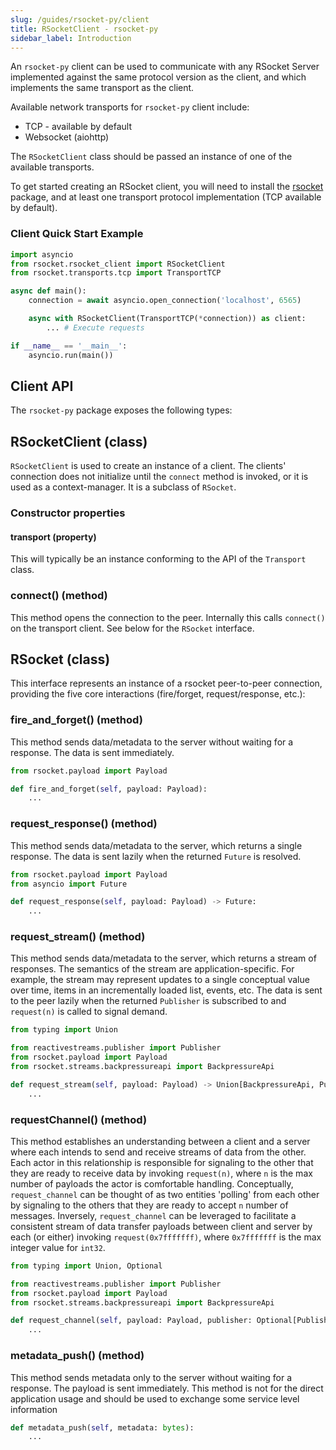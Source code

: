 ```yaml
---
slug: /guides/rsocket-py/client
title: RSocketClient - rsocket-py
sidebar_label: Introduction
---
```


An `rsocket-py` client can be used to communicate with any RSocket Server implemented against the same protocol version as the client,
and which implements the same transport as the client.

Available network transports for `rsocket-py` client include:

- TCP - available by default
- Websocket (aiohttp)

The `RSocketClient` class should be passed an instance of one of the available transports.

To get started creating an RSocket client, you will need to install the [rsocket](https://pypi.org/project/rsocket/) package,
and at least one transport protocol implementation (TCP available by default).

### Client Quick Start Example

```py
import asyncio
from rsocket.rsocket_client import RSocketClient
from rsocket.transports.tcp import TransportTCP

async def main():
    connection = await asyncio.open_connection('localhost', 6565)

    async with RSocketClient(TransportTCP(*connection)) as client:
        ... # Execute requests

if __name__ == '__main__':
    asyncio.run(main())
```

## Client API

The `rsocket-py` package exposes the following types:

## RSocketClient (class)

`RSocketClient` is used to create an instance of a client. The clients' connection does not initialize until
the `connect` method is invoked, or it is used as a context-manager. It is a subclass of `RSocket`.

### Constructor properties

#### transport (property)

This will typically be an instance conforming to the API of the `Transport` class.

### connect() (method)

This method opens the connection to the peer. Internally this calls `connect()` on the
transport client. See below for the `RSocket` interface.

## RSocket (class)

This interface represents an instance of a rsocket peer-to-peer connection, providing the five
core interactions (fire/forget, request/response, etc.):

### fire_and_forget() (method)

This method sends data/metadata to the server without waiting for a response. The data is
sent immediately.

```py
from rsocket.payload import Payload

def fire_and_forget(self, payload: Payload):
    ...
```

### request_response() (method)

This method sends data/metadata to the server, which returns a single response. The data is
sent lazily when the returned `Future` is resolved.

```py
from rsocket.payload import Payload
from asyncio import Future

def request_response(self, payload: Payload) -> Future:
    ...
```

### request_stream() (method)

This method sends data/metadata to the server, which returns a stream of responses. The semantics
of the stream are application-specific. For example, the stream may represent
updates to a single conceptual value over time, items in an incrementally loaded
list, events, etc. The data is sent to the peer lazily when the returned
`Publisher` is subscribed to and `request(n)` is called to signal demand.

```py
from typing import Union

from reactivestreams.publisher import Publisher
from rsocket.payload import Payload
from rsocket.streams.backpressureapi import BackpressureApi

def request_stream(self, payload: Payload) -> Union[BackpressureApi, Publisher]:
    ...
```

### requestChannel() (method)

This method establishes an understanding between a client and a server where each intends to send and receive streams
of data from the other. Each actor in this relationship is responsible for signaling to the other that they are ready
to receive data by invoking `request(n)`, where `n` is the max number of payloads the actor is comfortable handling.
Conceptually, `request_channel` can be thought of as two entities 'polling' from each other by signaling to the others
that they are ready to accept `n` number of messages. Inversely, `request_channel` can be leveraged to facilitate
a consistent stream of data transfer payloads between client and server by each (or either)
invoking `request(0x7fffffff)`, where `0x7fffffff` is the max integer value for `int32`.

```py
from typing import Union, Optional

from reactivestreams.publisher import Publisher
from rsocket.payload import Payload
from rsocket.streams.backpressureapi import BackpressureApi

def request_channel(self, payload: Payload, publisher: Optional[Publisher] = None) -> Union[BackpressureApi, Publisher]:
    ...
```

### metadata_push() (method)

This method sends metadata only to the server without waiting for a response. The payload is
sent immediately. This method is not for the direct application usage and should be used to exchange some service level information

```python
def metadata_push(self, metadata: bytes):
    ...
```
